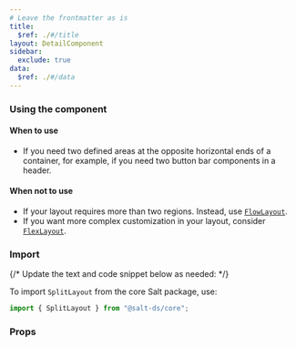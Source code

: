 ```yaml
---
# Leave the frontmatter as is
title:
  $ref: ./#/title
layout: DetailComponent
sidebar:
  exclude: true
data:
  $ref: ./#/data
---
```


### Using the component

#### When to use

- If you need two defined areas at the opposite horizontal ends of a container, for example, if you need two button bar components in a header.

#### When not to use

- If your layout requires more than two regions. Instead, use [`FlowLayout`](/salt/components/flow-layout).
- If you want more complex customization in your layout, consider [`FlexLayout`](/salt/components/flex-layout).

### Import

{/* Update the text and code snippet below as needed: */}

To import `SplitLayout` from the core Salt package, use:

```js
import { SplitLayout } from "@salt-ds/core";
```

### Props

<PropsTable packageName="core" componentName="SplitLayout" />
